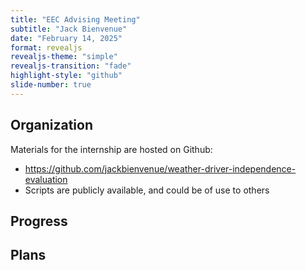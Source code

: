```yaml
---
title: "EEC Advising Meeting"
subtitle: "Jack Bienvenue"
date: "February 14, 2025"
format: revealjs
revealjs-theme: "simple" 
revealjs-transition: "fade" 
highlight-style: "github"  
slide-number: true 
---
```


## Organization

Materials for the internship are hosted on Github:

- [https://github.com/jackbienvenue/weather-driver-independence-evaluation](https://github.com/jackbienvenue/weather-driver-independence-evaluation)
- Scripts are publicly available, and could be of use to others

## Progress

## Plans
